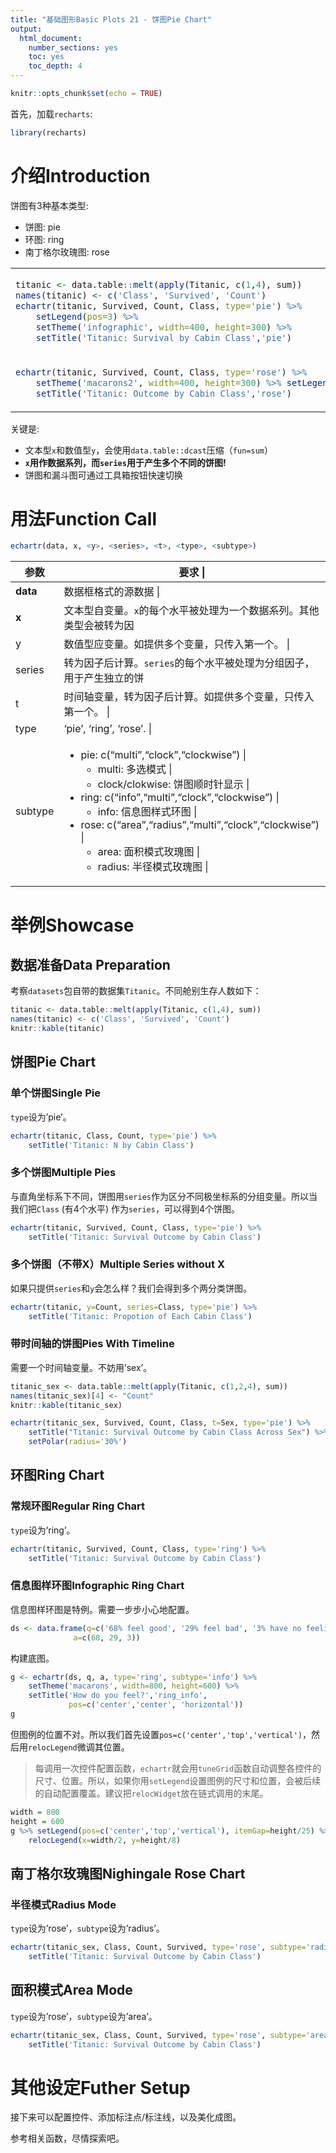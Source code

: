 ```yaml
---
title: "基础图形Basic Plots 21 - 饼图Pie Chart"
output: 
  html_document: 
    number_sections: yes
    toc: yes
    toc_depth: 4
---
```


```r
knitr::opts_chunk$set(echo = TRUE)
```

首先，加载`recharts`:
```r
library(recharts)
```

# 介绍Introduction

饼图有3种基本类型:

- 饼图: pie
- 环图: ring
- 南丁格尔玫瑰图: rose

<table id='intro'>
<tr><td>
```r
titanic <- data.table::melt(apply(Titanic, c(1,4), sum))
names(titanic) <- c('Class', 'Survived', 'Count')
echartr(titanic, Survived, Count, Class, type='pie') %>% 
    setLegend(pos=3) %>%
    setTheme('infographic', width=400, height=300) %>%
    setTitle('Titanic: Survival by Cabin Class','pie')
```
</td>
<td>
```r
echartr(titanic, Survived, Count, Class, type='ring') %>% 
    setTheme('roma', width=400, height=300) %>% setLegend(pos=3) %>%
    setTitle('Titanic: Outcome by Cabin Class','ring')
```
</td></tr>
<tr><td>
```r
echartr(titanic, Survived, Count, Class, type='rose') %>% 
    setTheme('macarons2', width=400, height=300) %>% setLegend(pos=3) %>%
    setTitle('Titanic: Outcome by Cabin Class','rose')
```
</td><td>

</td></tr>
</table>

关键是:

- 文本型`x`和数值型`y`，会使用`data.table::dcast`压缩（`fun=sum`）
- **`x`用作数据系列，而`series`用于产生多个不同的饼图!**
- 饼图和漏斗图可通过工具箱按钮快速切换

# 用法Function Call

```r
echartr(data, x, <y>, <series>, <t>, <type>, <subtype>)
```

+--------+--------------------------------------------------------------------+
| 参数   |  要求                                                    |
+========+====================================================================+
|**data**| 数据框格式的源数据                                |
+--------+--------------------------------------------------------------------+
| **x**  | 文本型自变量。`x`的每个水平被处理为一个数据系列。其他类型会被转为因子后计算。如提供多个变量，只传入第一个。 |
+--------+--------------------------------------------------------------------+
| y      | 数值型应变量。如提供多个变量，只传入第一个。 |
+--------+--------------------------------------------------------------------+
| series | 转为因子后计算。`series`的每个水平被处理为分组因子，用于产生独立的饼图。如提供多个变量，只传入第一个。|
+--------+--------------------------------------------------------------------+
|  t     | 时间轴变量，转为因子后计算。如提供多个变量，只传入第一个。 |
+--------+--------------------------------------------------------------------+
| type   | 'pie', 'ring', 'rose'. |
+--------+--------------------------------------------------------------------+
| subtype| - pie: c("multi","clock","clockwise") | 
|        |     + multi: 多选模式 |
|        |     + clock/clokwise: 饼图顺时针显示 |
|        | - ring: c("info","multi","clock","clockwise") |
|        |     + info: 信息图样式环图 |
|        | - rose: c("area","radius","multi","clock","clockwise") |
|        |     + area: 面积模式玫瑰图 |
|        |     + radius: 半径模式玫瑰图 |
+--------+--------------------------------------------------------------------+


# 举例Showcase

## 数据准备Data Preparation

考察`datasets`包自带的数据集`Titanic`。不同舱别生存人数如下：

```r
titanic <- data.table::melt(apply(Titanic, c(1,4), sum))
names(titanic) <- c('Class', 'Survived', 'Count')
knitr::kable(titanic)
```

## 饼图Pie Chart

### 单个饼图Single Pie

`type`设为'pie'。

```r
echartr(titanic, Class, Count, type='pie') %>%
    setTitle('Titanic: N by Cabin Class')
```

### 多个饼图Multiple Pies

与直角坐标系下不同，饼图用`series`作为区分不同极坐标系的分组变量。所以当我们把`Class` (有4个水平) 作为`series`，可以得到4个饼图。

```r
echartr(titanic, Survived, Count, Class, type='pie') %>%
    setTitle('Titanic: Survival Outcome by Cabin Class')
```

### 多个饼图（不带X）Multiple Series without X

如果只提供`series`和`y`会怎么样？我们会得到多个两分类饼图。

```r
echartr(titanic, y=Count, series=Class, type='pie') %>%
    setTitle('Titanic: Propotion of Each Cabin Class')
```

### 带时间轴的饼图Pies With Timeline

需要一个时间轴变量。不妨用'sex'。

```r
titanic_sex <- data.table::melt(apply(Titanic, c(1,2,4), sum))
names(titanic_sex)[4] <- "Count"
knitr::kable(titanic_sex)
```

```r
echartr(titanic_sex, Survived, Count, Class, t=Sex, type='pie') %>% 
    setTitle("Titanic: Survival Outcome by Cabin Class Across Sex") %>%
    setPolar(radius='30%')
```

## 环图Ring Chart

### 常规环图Regular Ring Chart

`type`设为'ring'。

```r
echartr(titanic, Survived, Count, Class, type='ring') %>%
    setTitle('Titanic: Survival Outcome by Cabin Class')
```

### 信息图样环图Infographic Ring Chart

信息图样环图是特例。需要一步步小心地配置。

```r
ds <- data.frame(q=c('68% feel good', '29% feel bad', '3% have no feelings'),
              a=c(68, 29, 3))
```

构建底图。

```r
g <- echartr(ds, q, a, type='ring', subtype='info') %>% 
    setTheme('macarons', width=800, height=600) %>%
    setTitle('How do you feel?','ring_info', 
             pos=c('center','center', 'horizontal'))
g
```

但图例的位置不对。所以我们首先设置`pos=c('center','top','vertical')`，然后用`relocLegend`微调其位置。 

> 每调用一次控件配置函数，`echartr`就会用`tuneGrid`函数自动调整各控件的尺寸、位置。所以，如果你用`setLegend`设置图例的尺寸和位置，会被后续的自动配置覆盖。建议把`relocWidget`放在链式调用的末尾。 

```r
width = 800
height = 600
g %>% setLegend(pos=c('center','top','vertical'), itemGap=height/25) %>%
    relocLegend(x=width/2, y=height/8)
```

## 南丁格尔玫瑰图Nighingale Rose Chart 

### 半径模式Radius Mode

`type`设为'rose'，`subtype`设为'radius'。

```r
echartr(titanic_sex, Class, Count, Survived, type='rose', subtype='radius') %>%
    setTitle('Titanic: Survival Outcome by Cabin Class') 
```

## 面积模式Area Mode

`type`设为'rose'，`subtype`设为'area'。

```r
echartr(titanic_sex, Class, Count, Survived, type='rose', subtype='area') %>%
    setTitle('Titanic: Survival Outcome by Cabin Class') 
```


# 其他设定Futher Setup

接下来可以配置控件、添加标注点/标注线，以及美化成图。

参考相关函数，尽情探索吧。


